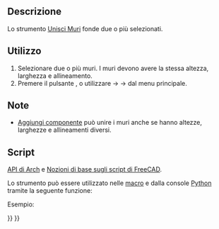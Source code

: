<languages/>

<div class="mw-translate-fuzzy">
{{Docnav/it
|[[Arch_CloseHoles/it|Chiudi fori]]
|[[Arch_Check/it|Controlla]]
|[[Arch_Workbench/it|Arch]]
|IconL=Arch_CloseHoles.svg
|IconR=Arch_Check.svg
|IconC=Workbench_Arch.svg
}}
</div>

{{VeryImportantMessage|THIS COMMAND IS PART OF THE INTEGRATED [[BIM_Workbench|BIM WORKBENCH]] IN V1.0<br>
This page has been updated for that version.}}

<div class="mw-translate-fuzzy">
{{GuiCommand
|Name=Arch MergeWalls
|Name/it=Unisci Muri
|MenuLocation=Arch → Utilità → Unisci Muri
|Workbenches=[[Arch_Workbench/it|Arch]]
|SeeAlso=[[Arch_Wall/it|Muro]]
}}
</div>

<span id="Description"></span>
==Descrizione==

<div class="mw-translate-fuzzy">
Lo strumento [[Arch_MergeWalls/it|Unisci Muri]] fonde due o più {{Button|[[Image: Arch_Wall.svg|16px]] [[Arch_Wall/it|Muri]]}} selezionati.
</div>

<span id="Usage"></span>
== Utilizzo == 

<div class="mw-translate-fuzzy">
# Selezionare due o più muri. I muri devono avere la stessa altezza, larghezza e allineamento.
# Premere il pulsante {{KEY|[[Image:Arch MergeWalls.svg|16px]]}}, o utilizzare  {{KEY|Arch}} → {{KEY|Utilità}} → {{KEY|[[Image:Arch MergeWalls.svg|16px]] [[Arch MergeWalls/it|Unisci Muri]]}} dal menu principale.
</div>

<span id="Notes"></span>
== Note ==

* [[Arch_Add/it|Aggiungi componente]] può unire i muri anche se hanno altezze, larghezze e allineamenti diversi.

<span id="Scripting"></span>
== Script ==

{{Emphasis|Vedere anche:}} [[Arch_API/it|API di Arch]] e [[FreeCAD_Scripting_Basics/it|Nozioni di base sugli script di FreeCAD]].

Lo strumento può essere utilizzato nelle [[Macros/it|macro]] e dalla console [[Python/it|Python]] tramite la seguente funzione:

{{Code|code=
base = joinWalls(walls, delete=False)
}}

Esempio:

{{Code|code=
import FreeCAD, Draft, Arch

p1 = FreeCAD.Vector(0, 0, 0)
p2 = FreeCAD.Vector(2000, 0, 0)
baseline = Draft.makeLine(p1, p2)
Wall1 = Arch.makeWall(baseline, length=None, width=150, height=2000)
FreeCAD.ActiveDocument.recompute()

Wall2 = Arch.makeWall(None, length=2000, width=200, height=1000)
FreeCAD.ActiveDocument.recompute() 

base = Arch.joinWalls([Wall1, Wall2])
}}


<div class="mw-translate-fuzzy">
{{Docnav/it
|[[Arch_CloseHoles/it|Chiudi fori]]
|[[Arch_Check/it|Controlla]]
|[[Arch_Workbench/it|Arch]]
|IconL=Arch_CloseHoles.svg
|IconR=Arch_Check.svg
|IconC=Workbench_Arch.svg
}}
</div>

{{BIM_Tools_navi{{#translation:}}}}
{{Userdocnavi{{#translation:}}}}